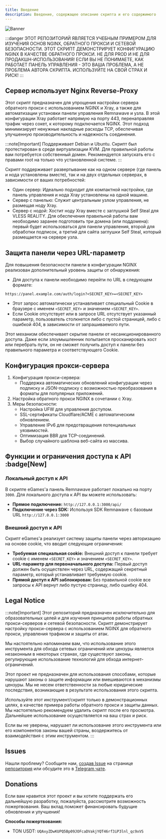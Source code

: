 ```yaml
---
title: Введение
description: Введение, содержащее описание скрипта и его содержимого
---
```


![Banner](../../../../assets/banner.png)

:::danger
ЭТОТ РЕПОЗИТОРИЙ ЯВЛЯЕТСЯ УЧЕБНЫМ ПРИМЕРОМ ДЛЯ ИЗУЧЕНИЯ ОСНОВ NGINX, ОБРАТНОГО ПРОКСИ И СЕТЕВОЙ БЕЗОПАСНОСТИ. ЭТОТ СКРИПТ ДЕМОНСТРИРУЕТ КОНФИГУРАЦИЮ NGINX В КАЧЕСТВЕ ОБРАТНОГО ПРОКСИ. НЕ ДЛЯ PROD И НЕ ДЛЯ ПРОДАКШН-ИСПОЛЬЗОВАНИЯ! ЕСЛИ ВЫ НЕ ПОНИМАЕТЕ, КАК РАБОТАЕТ ПАНЕЛЬ УПРАВЛЕНИЯ - ЭТО ВАША ПРОБЛЕМА, А НЕ ПРОБЛЕМА АВТОРА СКРИПТА. ИСПОЛЬЗУЙТЕ НА СВОЙ СТРАХ И РИСК!
:::

## Сервер использует Nginx Reverse-Proxy

Этот скрипт предназначен для упрощения настройки сервера обратного прокси с использованием NGINX и Xray, а также для автоматизации установки панели управления Remnawave и узла. В этой конфигурации Xray работает напрямую на порту 443, перенаправляя трафик через сокет, к которому подключается NGINX. Этот подход минимизирует ненужные накладные расходы TCP, обеспечивая улучшенную производительность и надежность соединения.

:::note[Important]
Поддерживает Debian и Ubuntu. Скрипт был протестирован в среде виртуализации KVM. Для правильной работы вам потребуется собственный домен. Рекомендуется запускать его с правами root на только что установленной системе.
:::

Скрипт поддерживает развертывание как на одном сервере (где панель и нода установлены вместе), так и на двух отдельных серверах, в зависимости от ваших потребностей:

- Один сервер: Идеально подходит для компактной настройки, где панель управления и нода Xray установлены на одной машине.
- Сервер с панелью: Служит центральным узлом управления, не размещая ноду Xray.
- Сервер с нодой: Хостит ноду Xray вместе с заглушкой Self Steal для VLESS REALITY. Для обеспечения правильной работы вам необходимо заранее подготовить три домена (или поддомена): первый будет использоваться для панели управления, второй для обработки подписок, а третий для сайта заглушки Self Steal, который размещается на сервере узла.

## Защита панели через URL-параметр

Для повышения безопасности панели в конфигурации NGINX реализован дополнительный уровень защиты от обнаружения:

- Для доступа к панели необходимо перейти по URL в следующем формате:

```
https://panel.example.com/auth/login?<SECRET_KEY>=<SECRET_KEY>
```

- Этот запрос автоматически устанавливает специальный Cookie в браузере с именем `<SECRET_KEY>` и значением `<SECRET_KEY>`.
- Если Cookie отсутствует или в запросе URL отсутствует указанный параметр, пользователь столкнется либо с пустой страницей, либо с ошибкой 404, в зависимости от запрашиваемого пути.

Этот механизм обеспечивает скрытие панели от несанкционированного доступа. Даже если злоумышленник попытается просканировать хост или перебрать пути, он не сможет получить доступ к панели без правильного параметра и соответствующего Cookie.

## Конфигурация прокси-сервера

1. Конфигурация прокси-сервера:
    - Поддержка автоматических обновлений конфигурации через подписку и JSON-подписку с возможностью преобразования в форматы для популярных приложений.
2. Настройка обратного прокси NGINX в сочетании с Xray.
3. Меры безопасности:
    - Настройка UFW для управления доступом.
    - SSL-сертификаты Cloudflare/ACME с автоматическим обновлением.
    - Управление IPv6 для предотвращения потенциальных уязвимостей.
    - Оптимизация BBR для TCP-соединений.
    - Выбор случайного шаблона веб-сайта из массива.

## Функции и ограничения доступа к API :badge[New]

### Локальный доступ к API

В скрипте eGames'а панель Remnawave работает локально на порту `3000`. Для локального доступа к API вы можете использовать:

* **Прямое подключение:** `http://127.0.0.1:3000/api/`
* **Подключение через SDK:** Используя SDK Remnawave с базовым URL `http://127.0.0.1:3000`

### Внешний доступ к API

Скрипт eGames'а реализует систему защиты панели через авторизацию на основе cookie, что вводит следующие ограничения:

* **Требуемая специальная cookie:** Внешний доступ к панели требует cookie с именем `<SECRET_KEY>` и значением `<SECRET_KEY>`.
* **URL-параметр для первоначального доступа:** Первый доступ должен быть осуществлен через URL, содержащий секретный параметр, который устанавливает требуемую cookie.
* **Прямой доступ к API заблокирован:** Без правильной cookie все запросы к API вернут либо пустую страницу, либо ошибку 404.

## Legal Notice

:::note[Important]
Этот репозиторий предназначен исключительно для образовательных целей и для изучения принципов работы обратных прокси-серверов и сетевой безопасности. Скрипт демонстрирует настройку прокси-сервера с использованием NGINX для обратного прокси, управления трафиком и защиты от атак.

Мы настоятельно напоминаем вам, что использование этого инструмента для обхода сетевых ограничений или цензуры является незаконным в некоторых странах, где существуют законы, регулирующие использование технологий для обхода интернет-ограничений.

Этот проект не предназначен для использования способами, которые нарушают законы о защите информации или вмешиваются в механизмы цензуры. Мы не несем ответственности за любые юридические последствия, возникающие в результате использования этого скрипта.

Используйте этот инструмент/скрипт только в демонстрационных целях, в качестве примера работы обратного прокси и защиты данных. Мы настоятельно рекомендуем удалить скрипт после его просмотра. Дальнейшее использование осуществляется на ваш страх и риск.

Если вы не уверены, нарушает ли использование этого инструмента или его компонентов законы вашей страны, воздержитесь от взаимодействия с этим инструментом.
:::

## Issues

Нашли проблему? Сообщите нам, [создав Issue](https://github.com/eGamesAPI/remnawave-reverse-proxy/issues/new/choose) на странице [репозитория](https://github.com/eGamesAPI/remnawave-reverse-proxy/) или обсудите это в [Telegram чате](https://t.me/remnawave_reverse).

## Donations

Если вам нравится этот проект и вы хотите поддержать его дальнейшую разработку, пожалуйста, рассмотрите возможность пожертвования. Ваш вклад поможет финансировать будущие обновления и улучшения!

**Способы пожертвования:**
- TON USDT: `UQAxyZDwKUPQ5Bp09JOFcaDVakjYQT46rf3iP3lnl_qc9xVS`